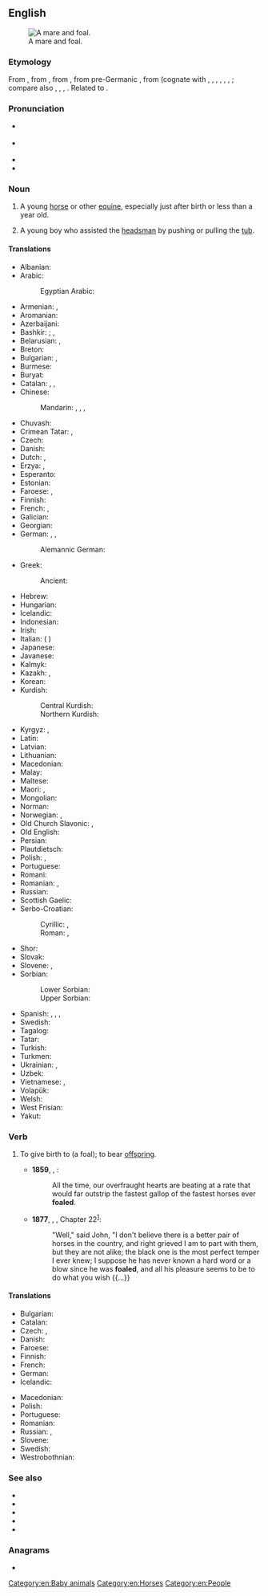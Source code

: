 ==English==
{{wikipedia|lang=en}}
[[Image:Mare and foal (Kvetina-Marie).jpg|thumb|right|A mare and foal.]]

===Etymology===
{{root|en|ine-pro|*peh₂w-}}
From {{inh|en|enm|fole}}, from {{inh|en|ang|fola}}, from {{inh|en|gem-pro|*fulô}}, from pre-Germanic {{m|ine-pro||*''pl̥Hon-''}}, from {{inh|en|ine-pro|*pōlH-||animal young}} (cognate with {{cog|stq|Foole}}, {{cog|fy|fôle}}, {{m|fy|foalle}}, {{cog|nl|veulen}}, {{cog|nds-de|Fohl}}, {{cog|de|Fohlen}}, {{cog|sv|fåle}}; compare also {{cog|grc|πῶλος}}, {{cog|la|pullus}}, {{cog|sq|pelë||mare}}, {{cog|xcl|ուլ||kid, fawn}}. Related to {{l|en|filly}}.

===Pronunciation===
* {{a|RP}} {{IPA|en|/fəʊl/|/fɔʊl/}}
* {{a|GenAm}} {{IPA|en|/foʊl/}}
* {{audio|en|en-us-foal.ogg|Audio (US)}}
* {{rhymes|en|əʊl}}

===Noun===
{{en-noun}}

# A young [[horse]] or other [[equine]], especially just after birth or less than a year old.
# {{lb|en|mining|historical}} A young boy who assisted the [[headsman]] by pushing or pulling the [[tub]].

====Translations====
{{trans-top|young horse}}
* Albanian: {{t+|sq|mëz|m}}
* Arabic: {{t|ar|مُهْر|m}}
*: Egyptian Arabic: {{t|arz|مهر|m|tr=muhr|sc=Arab}}
* Armenian: {{t+|hy|մտրուկ}}, {{t+|hy|քուռակ}}
* Aromanian: {{t|rup|mãndzu}}
* Azerbaijani: {{t|az|qulun}}
* Bashkir: {{t|ba|ҡолон|sc=Cyrl}}; {{q|diminutive}} {{t|ba|ҡолонсаҡ|sc=Cyrl}}, {{t|ba|ҡолоҡай|sc=Cyrl}}
* Belarusian: {{t|be|жарабя́|n}}, {{t|be|жарабё|n}}
* Breton: {{t+|br|ebeul|m}}
* Bulgarian: {{t+|bg|конче́|n}}, {{t+|bg|жребче́|n}}
* Burmese: {{t+|my|မြင်းကလေး|sc=Mymr}}
* Buryat: {{t|bua|унаган}}
* Catalan: {{t+|ca|pollí}}, {{t+|ca|poltre|m}}, {{g|f}}
* Chinese:
*: Mandarin: {{t+|cmn|駒子|sc=Hani}}, {{t+|cmn|驹子|tr=jūzi|sc=Hani}}, {{t+|cmn|駒|sc=Hani}}, {{t+|cmn|驹|tr=jū|sc=Hani}}
* Chuvash: {{t|cv|тиха|sc=Cyrl}}
* Crimean Tatar: {{t|crh|bala}}, {{t|crh|[[at]] [[bala]]}}
* Czech: {{t+|cs|hříbě|n}}
* Danish: {{t+|da|føl|n}}
* Dutch: {{t+|nl|veulen|n}}, {{t+|nl|kachtel|n}}
* Erzya: {{t|myv|парнэ}}, {{t|myv|вашо}}
* Esperanto: {{t|eo|ĉevalido}}
* Estonian: {{t+|et|varss}}
* Faroese: {{t|fo|fyl|n}}, {{t|fo|foli|m}}
* Finnish: {{t+|fi|varsa}}
* French: {{t+|fr|poulain|m}}, {{t+|fr|pouliche|f}}
* Galician: {{t+|gl|poldro|m}}
* Georgian: {{t|ka|კვიცი}}
* German: {{t+|de|Fohlen|n}}, {{t+|de|Füllen|n}}, {{t|de|Jungpferd|n}}
*: Alemannic German: {{t|gsw|Füli|n}}
* Greek: {{t+|el|πουλάρι|n}}
*: Ancient: {{t|grc|πῶλος|m|f}}
* Hebrew: {{t+|he|סייח|m|tr=s’yách}}
* Hungarian: {{t+|hu|csikó}}
* Icelandic: {{t+|is|folald|n}}
* Indonesian: {{t|id|anak kuda}}
* Irish: {{t|ga|searrach|m}}
* Italian: {{t+|it|puledro|n}} ({{t+|it|poltrone}} {{qualifier|obsolete}})
* Japanese: {{t+|ja|子馬|tr=[[こうま]], kouma}}
* Javanese: {{t+|jv|belo}}
* Kalmyk: {{t|xal|унһн}}
* Kazakh: {{t|kk|құлын}}, {{t|kk|құлыншақ}}
* Korean: {{t+|ko|망아지}}
* Kurdish:
*: Central Kurdish: {{t|ckb|جوانوو}}
*: Northern Kurdish: {{t+|kmr|canî}}
{{trans-mid}}
* Kyrgyz: {{t+|ky|кулун}}, {{t+|ky|тай}}
* Latin: {{t|la|equulus|m}}
* Latvian: {{t|lv|kumeļš}}
* Lithuanian: {{t|lt|kumeliukas}}
* Macedonian: {{t|mk|ждребе|n}}
* Malay: {{t|ms|anak kuda}}
* Maltese: {{t|mt|felu|m}}
* Maori: {{t|mi|punua hōiho}}, {{t|mi|hōiho kuao}}
* Mongolian: {{t+|mn|унага|sc=Cyrl}}
* Norman: {{t|nrf|poulain|m}}
* Norwegian: {{t+|no|føll|n}}, {{t+|no|fole|m}}
* Old Church Slavonic: {{t|cu|жрѣбьць|m|sc=Cyrs}}, {{t|cu|жрѣбѧ|n|sc=Cyrs}}
* Old English: {{t|ang|fola|m}}
* Persian: {{t+|fa|کره|tr=korre|sc=fa-Arab}}
* Plautdietsch: {{t|pdt|Falm|n}}
* Polish: {{t+|pl|źrebak|m}}, {{t+|pl|źrebię|n}}
* Portuguese: {{t+|pt|potro|m}}
* Romani: {{t|rom|khuro}}
* Romanian: {{t+|ro|mânz|m}}, {{t+|ro|mânză|f|alt=mânză}}
* Russian: {{t+|ru|жеребёнок|m}}
* Scottish Gaelic: {{t|gd|searrach|m}}
* Serbo-Croatian:
*: Cyrillic: {{t|sh|ждребе|n}}, {{t|sh|ждријебе|n}}
*: Roman: {{t+|sh|ždrebe|n}}, {{t+|sh|ždrijebe|n}}
* Shor: {{t|cjs|қулун}}
* Slovak: {{t|sk|žriebä|n}}
* Slovene: {{t+|sl|žrebe|n}}, {{t|sl|žrebiček|m}} {{q|diminutive}}
* Sorbian:
*: Lower Sorbian: {{t|dsb|žrěbje|n}}
*: Upper Sorbian: {{t|hsb|žrěbjo|n}}
* Spanish: {{t|es|potranco|m}}, {{t+|es|potro|m}}, {{t|es|potra|f}}, {{t+|es|potrillo|m}}
* Swedish: {{t+|sv|föl|n}}
* Tagalog: {{t|tl|bisiro}}
* Tatar: {{t+|tt|колын}}
* Turkish: {{t+|tr|tay}}
* Turkmen: {{t|tk|taý}}
* Ukrainian: {{t|uk|лоша́|n}}, {{t+|uk|жеребе́ць|m}}
* Uzbek: {{t+|uz|toy}}
* Vietnamese: {{t|vi|ngựa con}}, {{t|vi|lừa con}}
* Volapük: {{t+|vo|jevodül}}
* Welsh: {{t+|cy|ebol|m}}
* West Frisian: {{t|fy|fôle}}
* Yakut: {{t|sah|кулун|sc=Cyrl}}
{{trans-bottom}}

===Verb===
{{en-verb}}

# {{lb|en|ambitransitive}} To give birth to (a foal); to bear [[offspring]].
#* '''1859''', {{w|Charles Dickens}}, ''{{w|A Tale of Two Cities}}'':
#*: All the time, our overfraught hearts are beating at a rate that would far outstrip the fastest gallop of the fastest horses ever '''foaled'''.
#* '''1877''', {{w|Anna Sewell}}, ''{{w|Black Beauty}}'', Chapter 22<sup>[http://en.wikisource.org/wiki/Black_Beauty/22]</sup>:
#*: "Well," said John, "I don't believe there is a better pair of horses in the country, and right grieved I am to part with them, but they are not alike; the black one is the most perfect temper I ever knew; I suppose he has never known a hard word or a blow since he was '''foaled''', and all his pleasure seems to be to do what you wish {{...}}

====Translations====
{{trans-top|give birth (equestrian)}}
* Bulgarian: {{t|bg|ожребвам се}}
* Catalan: {{t+|ca|pollinar}}
* Czech: {{t|cs|ohřebit se|pf}}, {{t|cs|vrhnout hříbě}}
* Danish: {{t+|da|fole}}
* Faroese: {{t|fo|fola}}
* Finnish: {{t+|fi|varsoa}}
* French: {{t+|fr|pouliner}}
* German: {{t+|de|fohlen}}
* Icelandic: {{t+|is|kasta}}
{{trans-mid}}
* Macedonian: {{t|mk|се ождребува}}
* Polish: {{t|pl|oźrebić|alt=oźrebić się}}
* Portuguese: {{t+|pt|parir}}
* Romanian: {{t+|ro|făta}}
* Russian: {{t+|ru|жереби́ться|impf}}, {{t+|ru|ожереби́ться|pf}}
* Slovene: {{t+|sl|ožrebiti se|pf}}
* Swedish: {{t+|sv|föla}}
* Westrobothnian: {{t|gmq-bot|fåla}}
{{trans-bottom}}

===See also===
* {{l|en|colt}}
* {{l|en|filly}}
* {{l|en|horseling}}
* {{l|en|mare}}
* {{l|en|stallion}}

===Anagrams===
* {{anagrams|en|a=aflo|AFOL|Olaf|loaf}}

[[Category:en:Baby animals]]
[[Category:en:Horses]]
[[Category:en:People]]
